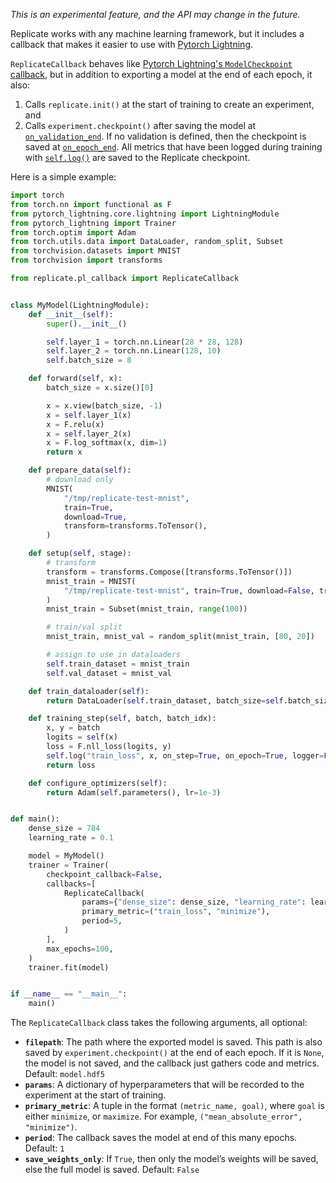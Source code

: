 
<DocsLayout title="Pytorch Lightning integration">


_This is an experimental feature, and the API may change in the future._

Replicate works with any machine learning framework, but it includes a callback that makes it easier to use with [Pytorch Lightning](https://www.pytorchlightning.ai/).

`ReplicateCallback` behaves like [Pytorch Lightning's `ModelCheckpoint` callback](https://pytorch-lightning.readthedocs.io/en/stable/generated/pytorch_lightning.callbacks.ModelCheckpoint.html), but in addition to exporting a model at the end of each epoch, it also:

1. Calls `replicate.init()` at the start of training to create an experiment, and
2. Calls `experiment.checkpoint()` after saving the model at [`on_validation_end`](https://pytorch-lightning.readthedocs.io/en/stable/callbacks.html#on-validation-end). If no validation is defined, then the checkpoint is saved at [`on_epoch_end`](https://pytorch-lightning.readthedocs.io/en/stable/callbacks.html#on-epoch-end). All metrics that have been logged during training with [`self.log()`](https://pytorch-lightning.readthedocs.io/en/latest/logging.html#automatic-logging) are saved to the Replicate checkpoint.

Here is a simple example:

```python
import torch
from torch.nn import functional as F
from pytorch_lightning.core.lightning import LightningModule
from pytorch_lightning import Trainer
from torch.optim import Adam
from torch.utils.data import DataLoader, random_split, Subset
from torchvision.datasets import MNIST
from torchvision import transforms

from replicate.pl_callback import ReplicateCallback


class MyModel(LightningModule):
    def __init__(self):
        super().__init__()

        self.layer_1 = torch.nn.Linear(28 * 28, 128)
        self.layer_2 = torch.nn.Linear(128, 10)
        self.batch_size = 8

    def forward(self, x):
        batch_size = x.size()[0]

        x = x.view(batch_size, -1)
        x = self.layer_1(x)
        x = F.relu(x)
        x = self.layer_2(x)
        x = F.log_softmax(x, dim=1)
        return x

    def prepare_data(self):
        # download only
        MNIST(
            "/tmp/replicate-test-mnist",
            train=True,
            download=True,
            transform=transforms.ToTensor(),
        )

    def setup(self, stage):
        # transform
        transform = transforms.Compose([transforms.ToTensor()])
        mnist_train = MNIST(
            "/tmp/replicate-test-mnist", train=True, download=False, transform=transform
        )
        mnist_train = Subset(mnist_train, range(100))

        # train/val split
        mnist_train, mnist_val = random_split(mnist_train, [80, 20])

        # assign to use in dataloaders
        self.train_dataset = mnist_train
        self.val_dataset = mnist_val

    def train_dataloader(self):
        return DataLoader(self.train_dataset, batch_size=self.batch_size)

    def training_step(self, batch, batch_idx):
        x, y = batch
        logits = self(x)
        loss = F.nll_loss(logits, y)
        self.log("train_loss", x, on_step=True, on_epoch=True, logger=False)
        return loss

    def configure_optimizers(self):
        return Adam(self.parameters(), lr=1e-3)


def main():
    dense_size = 784
    learning_rate = 0.1

    model = MyModel()
    trainer = Trainer(
        checkpoint_callback=False,
        callbacks=[
            ReplicateCallback(
                params={"dense_size": dense_size, "learning_rate": learning_rate,},
                primary_metric=("train_loss", "minimize"),
                period=5,
            )
        ],
        max_epochs=100,
    )
    trainer.fit(model)


if __name__ == "__main__":
    main()
```

The `ReplicateCallback` class takes the following arguments, all optional:

- **`filepath`**: The path where the exported model is saved. This path is also saved by `experiment.checkpoint()` at the end of each epoch. If it is `None`, the model is not saved, and the callback just gathers code and metrics. Default: `model.hdf5`
- **`params`**: A dictionary of hyperparameters that will be recorded to the experiment at the start of training.
- **`primary_metric`**: A tuple in the format `(metric_name, goal)`, where `goal` is either `minimize`, or `maximize`. For example, `("mean_absolute_error", "minimize")`.
- **`period`**: The callback saves the model at end of this many epochs. Default: `1`
- **`save_weights_only`**: If `True`, then only the model’s weights will be saved, else the full model is saved. Default: `False`

</DocsLayout>
